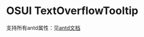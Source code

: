 
<Meta title="TextOverflowTooltip"  />

# OSUI TextOverflowTooltip

支持所有antd属性：见[antd文档](https://ant.design/components/text-overflow-tooltip-cn/)

<Preview>
  <Story name="Demo" story={stories.Demo} />
</Preview>